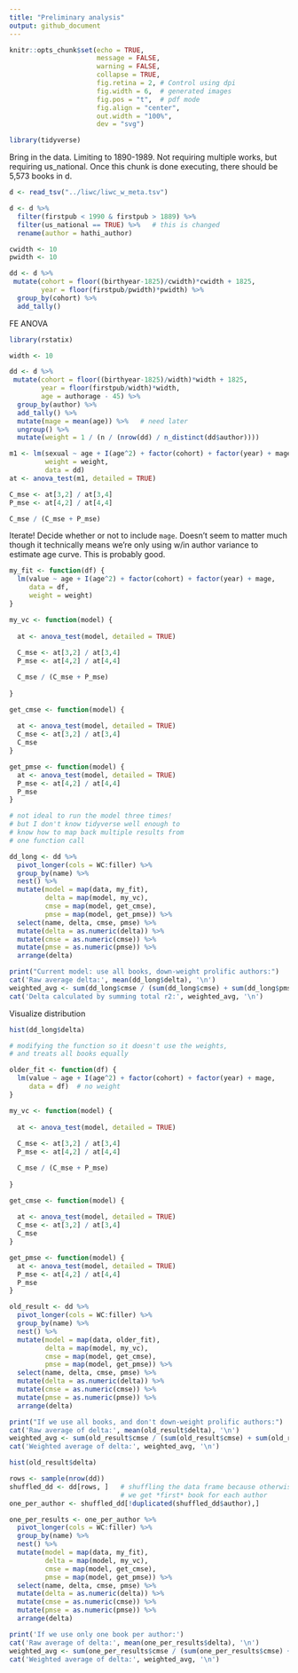 ```yaml
---
title: "Preliminary analysis"
output: github_document
---
```


```r
knitr::opts_chunk$set(echo = TRUE, 
                      message = FALSE,
                      warning = FALSE,
                      collapse = TRUE,
                      fig.retina = 2, # Control using dpi
                      fig.width = 6,  # generated images
                      fig.pos = "t",  # pdf mode
                      fig.align = "center", 
                      out.width = "100%",
                      dev = "svg")
```


```r
library(tidyverse)

```

Bring in the data. Limiting to 1890-1989. Not requiring multiple works, but requiring us_national. Once this chunk is done executing, there should be 5,573 books in d.

```r
d <- read_tsv("../liwc/liwc_w_meta.tsv")

d <- d %>%
  filter(firstpub < 1990 & firstpub > 1889) %>% 
  filter(us_national == TRUE) %>%   # this is changed
  rename(author = hathi_author)
```

```r
cwidth <- 10
pwidth <- 10

dd <- d %>% 
 mutate(cohort = floor((birthyear-1825)/cwidth)*cwidth + 1825,
        year = floor(firstpub/pwidth)*pwidth) %>% 
  group_by(cohort) %>% 
  add_tally()
```


FE ANOVA

```r
library(rstatix)

width <- 10

dd <- d %>% 
 mutate(cohort = floor((birthyear-1825)/width)*width + 1825,
        year = floor(firstpub/width)*width,
        age = authorage - 45) %>% 
  group_by(author) %>% 
  add_tally() %>% 
  mutate(mage = mean(age)) %>%   # need later
  ungroup() %>% 
  mutate(weight = 1 / (n / (nrow(dd) / n_distinct(dd$author))))

m1 <- lm(sexual ~ age + I(age^2) + factor(cohort) + factor(year) + mage,
         weight = weight,
         data = dd)
at <- anova_test(m1, detailed = TRUE)

C_mse <- at[3,2] / at[3,4]
P_mse <- at[4,2] / at[4,4]

C_mse / (C_mse + P_mse)

```

Iterate! Decide whether or not to include `mage`. Doesn't seem to matter much though it technically means we're only using w/in author variance to estimate age curve. This is probably good.

```r

my_fit <- function(df) {
  lm(value ~ age + I(age^2) + factor(cohort) + factor(year) + mage, 
     data = df,
     weight = weight)
}

my_vc <- function(model) {
  
  at <- anova_test(model, detailed = TRUE)
  
  C_mse <- at[3,2] / at[3,4]
  P_mse <- at[4,2] / at[4,4]

  C_mse / (C_mse + P_mse)
  
}

get_cmse <- function(model) {
  
  at <- anova_test(model, detailed = TRUE)
  C_mse <- at[3,2] / at[3,4]
  C_mse 
}

get_pmse <- function(model) {
  at <- anova_test(model, detailed = TRUE)
  P_mse <- at[4,2] / at[4,4]
  P_mse
}

# not ideal to run the model three times!
# but I don't know tidyverse well enough to
# know how to map back multiple results from
# one function call

dd_long <- dd %>% 
  pivot_longer(cols = WC:filler) %>% 
  group_by(name) %>% 
  nest() %>% 
  mutate(model = map(data, my_fit),
         delta = map(model, my_vc),
         cmse = map(model, get_cmse),
         pmse = map(model, get_pmse)) %>% 
  select(name, delta, cmse, pmse) %>% 
  mutate(delta = as.numeric(delta)) %>%
  mutate(cmse = as.numeric(cmse)) %>%
  mutate(pmse = as.numeric(pmse)) %>%
  arrange(delta)
```

```r
print("Current model: use all books, down-weight prolific authors:")
cat('Raw average delta:', mean(dd_long$delta), '\n')
weighted_avg <- sum(dd_long$cmse / (sum(dd_long$cmse) + sum(dd_long$pmse)))
cat('Delta calculated by summing total r2:', weighted_avg, '\n')
```


Visualize distribution

```r
hist(dd_long$delta)

```


```r

# modifying the function so it doesn't use the weights,
# and treats all books equally

older_fit <- function(df) {
  lm(value ~ age + I(age^2) + factor(cohort) + factor(year) + mage, 
     data = df)  # no weight
}

my_vc <- function(model) {
  
  at <- anova_test(model, detailed = TRUE)
  
  C_mse <- at[3,2] / at[3,4]
  P_mse <- at[4,2] / at[4,4]

  C_mse / (C_mse + P_mse)
  
}

get_cmse <- function(model) {
  
  at <- anova_test(model, detailed = TRUE)
  C_mse <- at[3,2] / at[3,4]
  C_mse 
}

get_pmse <- function(model) {
  at <- anova_test(model, detailed = TRUE)
  P_mse <- at[4,2] / at[4,4]
  P_mse
}

old_result <- dd %>% 
  pivot_longer(cols = WC:filler) %>% 
  group_by(name) %>% 
  nest() %>% 
  mutate(model = map(data, older_fit),
         delta = map(model, my_vc),
         cmse = map(model, get_cmse),
         pmse = map(model, get_pmse)) %>% 
  select(name, delta, cmse, pmse) %>% 
  mutate(delta = as.numeric(delta)) %>%
  mutate(cmse = as.numeric(cmse)) %>%
  mutate(pmse = as.numeric(pmse)) %>%
  arrange(delta)
```

```r
print("If we use all books, and don't down-weight prolific authors:")
cat('Raw average of delta:', mean(old_result$delta), '\n')
weighted_avg <- sum(old_result$cmse / (sum(old_result$cmse) + sum(old_result$pmse)))
cat('Weighted average of delta:', weighted_avg, '\n')

```

```r
hist(old_result$delta)
```

```r
rows <- sample(nrow(dd))
shuffled_dd <- dd[rows, ]   # shuffling the data frame because otherwise
                            # we get *first* book for each author
one_per_author <- shuffled_dd[!duplicated(shuffled_dd$author),]

one_per_results <- one_per_author %>% 
  pivot_longer(cols = WC:filler) %>% 
  group_by(name) %>% 
  nest() %>% 
  mutate(model = map(data, my_fit),
         delta = map(model, my_vc),
         cmse = map(model, get_cmse),
         pmse = map(model, get_pmse)) %>% 
  select(name, delta, cmse, pmse) %>% 
  mutate(delta = as.numeric(delta)) %>%
  mutate(cmse = as.numeric(cmse)) %>%
  mutate(pmse = as.numeric(pmse)) %>%
  arrange(delta)
```

```r
print('If we use only one book per author:')
cat('Raw average of delta:', mean(one_per_results$delta), '\n')
weighted_avg <- sum(one_per_results$cmse / (sum(one_per_results$cmse) + sum(one_per_results$pmse)))
cat('Weighted average of delta:', weighted_avg, '\n')
```


